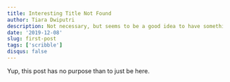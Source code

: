 ```yaml
---
title: Interesting Title Not Found
author: Tiara Dwiputri
description: Not necessary, but seems to be a good idea to have something posted before publishing the site
date: '2019-12-08'
slug: first-post
tags: ['scribble']
disqus: false
---
```


Yup, this post has no purpose than to just be here.
